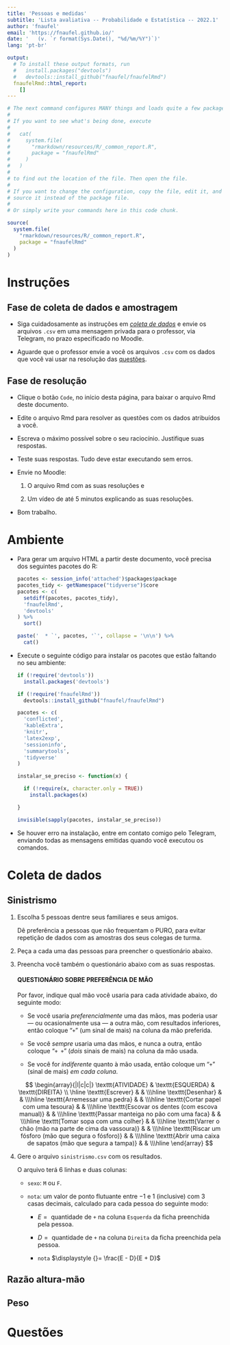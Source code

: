 ```yaml
---
title: 'Pessoas e medidas'
subtitle: 'Lista avaliativa -- Probabilidade e Estatística -- 2022.1'
author: 'fnaufel'
email: 'https://fnaufel.github.io/'
date: '   (v. `r format(Sys.Date(), "%d/%m/%Y")`)'
lang: 'pt-br'

output: 
  # To install these output formats, run
  #   install.packages("devtools")
  #   devtools::install_github("fnaufel/fnaufelRmd")
  fnaufelRmd::html_report:
    []
---
```


```r
# The next command configures MANY things and loads quite a few packages.
# 
# If you want to see what's being done, execute 
# 
#   cat(
#     system.file(
#       "rmarkdown/resources/R/_common_report.R", 
#       package = "fnaufelRmd"
#     )
#   )
# 
# to find out the location of the file. Then open the file.
# 
# If you want to change the configuration, copy the file, edit it, and
# source it instead of the package file. 
# 
# Or simply write your commands here in this code chunk.

source(
  system.file(
    "rmarkdown/resources/R/_common_report.R",
    package = "fnaufelRmd"
  )
)
```


# Instruções {-}

## Fase de coleta de dados e amostragem {-}

* Siga cuidadosamente as instruções em [*coleta de dados*](#coleta) e envie os arquivos `.csv` em uma [mensagem privada]{.hl} para o professor, via Telegram, [no prazo especificado no Moodle]{.hl}.

* Aguarde que o professor envie a você os arquivos `.csv` com os dados que você vai usar na resolução das [questões](#questoes).


## Fase de resolução {-}

* Clique o botão `Code`, no início desta página, para baixar o arquivo Rmd deste documento.

* Edite o arquivo Rmd para resolver as questões [com os dados atribuídos a você]{.hl}. 

* Escreva o máximo possível sobre o seu raciocínio. Justifique suas respostas.

* Teste suas respostas. Tudo deve estar executando sem erros.

* [Envie no Moodle: ]{.hl}

  1. O arquivo Rmd com as suas resoluções e
  
  1. Um vídeo de até $5$ minutos explicando as suas resoluções.

* Bom trabalho.


# Ambiente {-}

* Para gerar um arquivo HTML a partir deste documento, você precisa dos seguintes pacotes do R:

  ```r
  pacotes <- session_info('attached')$packages$package
  pacotes_tidy <- getNamespace("tidyverse")$core
  pacotes <- c(
    setdiff(pacotes, pacotes_tidy),
    'fnaufelRmd',
    'devtools'
  ) %>% 
    sort()
   
  paste('  * `', pacotes, '`', collapse = '\n\n') %>% 
    cat()
  ```

* Execute o seguinte código para instalar os pacotes que estão faltando no seu ambiente:

    ```r
    if (!require('devtools'))
      install.packages('devtools')
    
    if (!require('fnaufelRmd'))
      devtools::install_github("fnaufel/fnaufelRmd")
    
    pacotes <- c(
      'conflicted',
      'kableExtra',
      'knitr',
      'latex2exp',
      'sessioninfo',
      'summarytools',
      'tidyverse'
    )
    
    instalar_se_preciso <- function(x) {
      
      if (!require(x, character.only = TRUE))
        install.packages(x)
      
    }
    
    invisible(sapply(pacotes, instalar_se_preciso))
    ```

* Se houver erro na instalação, entre em contato comigo pelo Telegram, [enviando todas as mensagens emitidas quando você executou os comandos]{.hl}.


# Coleta de dados {#coleta}

## Sinistrismo {#sinistrismo}

1. [Escolha $5$ pessoas]{.hl} dentre seus familiares e seus amigos. 

   [Dê preferência a pessoas que não frequentam o PURO]{.hl}, para evitar repetição de dados com as amostras dos seus colegas de turma.

1. [Peça a cada uma das pessoas]{.hl} para preencher o questionário abaixo.

1. [Preencha você também]{.hl} o questionário abaixo com as suas respostas.

   ::: {.rmdbox latex=1}
   
   #### **QUESTIONÁRIO SOBRE PREFERÊNCIA DE MÃO** {-}
   
   Por favor, indique qual mão você usaria para cada atividade abaixo, do seguinte modo:
   
   * Se você usaria *preferencialmente* uma das mãos, mas poderia usar --- ou ocasionalmente usa --- a outra mão, com resultados inferiores, então coloque "`+`" (um sinal de mais) na coluna da mão preferida.
     
   * Se você *sempre* usaria uma das mãos, e nunca a outra, então coloque "`+ +`" (*dois* sinais de mais) na coluna da mão usada.
     
   * Se você for *indiferente* quanto à mão usada, então coloque um "`+`" (sinal de mais) *em cada coluna*.
     
   $$
    \begin{array}{|l|c|c|}
      \texttt{ATIVIDADE} & \texttt{ESQUERDA} & \texttt{DIREITA} 
      \\ \hline
      \texttt{Escrever} &  &  \\\hline
      \texttt{Desenhar} &  &  \\\hline
      \texttt{Arremessar uma pedra} &  &  \\\hline
      \texttt{Cortar papel com uma tesoura} &  &  \\\hline
      \texttt{Escovar os dentes (com escova manual)} &  &  \\\hline
      \texttt{Passar manteiga no pão com uma faca} &  &  \\\hline
      \texttt{Tomar sopa com uma colher} &  &  \\\hline
      \texttt{Varrer o chão (mão na parte de cima da vassoura)} &  &  \\\hline
      \texttt{Riscar um fósforo (mão que segura o fósforo)} &  &  \\\hline
      \texttt{Abrir uma caixa de sapatos (mão que segura a tampa)} &  &  \\\hline
    \end{array}
   $$
     
   :::
   
1. [Gere o arquivo `sinistrismo.csv`]{.hl} com os resultados. 

   O arquivo terá $6$ linhas e [duas colunas]{.hl}:

   * `sexo`: `M` ou `F`.
   
   * `nota`: um valor de ponto flutuante entre $-1$ e $1$ (inclusive) [com $3$ casas decimais]{.hl}, calculado para cada pessoa do seguinte modo:
   
     * $E = {}$ quantidade de `+` na coluna `Esquerda` da ficha preenchida pela pessoa.
     
     * $D = {}$ quantidade de `+` na coluna `Direita` da ficha preenchida pela pessoa.
     
     * `nota` $\displaystyle {}= \frac{E - D}{E + D}$
   
   
## Razão altura-mão {#alturamao}


## Peso {#pesos}


# Questões {#questoes}

